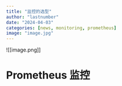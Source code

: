 ```yaml
---
title: "监控的选型"
author: "lastnumber"
date: "2024-04-03"
categories: [news, monitoring, prometheus]
image: "image.jpg"
---
```


![[image.png]]

# Prometheus 监控